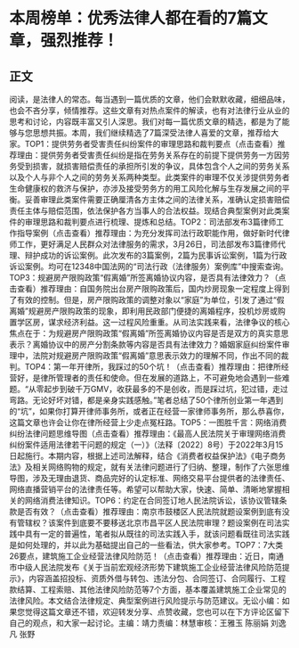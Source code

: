# 本周榜单：优秀法律人都在看的7篇文章，强烈推荐！
## 正文
阅读，是法律人的常态。每当遇到一篇优质的文章，他们会默默收藏，细细品味，也会不吝分享，倾情推荐。这些文章有对热点案件的解读，也有对法律行业从业的思考和讨论，内容既丰富又引人深思。我们对每一篇优质文章的精选，都是为了能够与您思想共振。本周，我们继续精选了7篇深受法律人喜爱的文章，推荐给大家。TOP1：提供劳务者受害责任纠纷案件的审理思路和裁判要点（点击查看）推荐理由：提供劳务者受害责任纠纷是指在劳务关系存在的前提下提供劳务一方因劳务受到损害，就损害赔偿责任的承担所引发的争议，具体包含个人之间的劳务关系以及个人与非个人之间的劳务关系两种类型。此类案件的审理不仅关涉提供劳务者生命健康权的救济与保护，亦涉及接受劳务方的用工风险化解与生存发展之间的平衡。妥善审理此类案件需要正确厘清各方主体之间的法律关系，准确认定损害赔偿责任主体与赔偿范围，依法保护各方当事人的合法权益。现结合典型案例对此类案件的审理思路和裁判要点进行梳理、提炼和总结。TOP2：司法部发布3篇律师工作指导案例（点击查看）推荐理由：为充分发挥司法行政职能作用，做好新时代律师工作，更好满足人民群众对法律服务的需求，3月26日，司法部发布3篇律师代理、辩护成功的诉讼案例。此次发布的3篇案例，2篇为民事诉讼案例，1篇为行政诉讼案例。均可在12348中国法网的“司法行政（法律服务）案例库”中搜索查询。TOP3：规避房产限购政策“假离婚”所签离婚协议内容，是否具有法律效力？（点击查看）推荐理由：自国务院出台房产限购政策后，国内炒房现象一定程度上得到了有效的控制。但是，房产限购政策的调整对象以“家庭”为单位，引发了通过“假离婚”规避房产限购政策的现象，即利用民政部门便捷的离婚程序，投机炒房或购置学区房，谋求经济利益。这一过程风险重重。从司法实践来看，法律争议的核心焦点在于：为规避房产限购政策“假离婚”所签离婚协议内容是否是双方的真实意思表示？离婚协议中的房产分割条款等内容是否具有法律效力？婚姻家庭纠纷案件审理中，法院对规避房产限购政策“假离婚”意思表示效力的理解不同，作出不同的裁判。TOP4：第一年开律所，我踩过的50个坑！（点击查看）推荐理由：把律所经营好，是律所管理者的责任和使命。但在发展的道路上，不可避免地会遇到一些难题。“从零起步到破千万GMV，收获最多的不是创收，而是踩过坑，犯过错，走过弯路。无论好坏对错，都是亲身实践感触。”笔者总结了50个律所创业第一年遇到的“坑”，如果你打算开律师事务所，或者正在经营一家律师事务所，那么恭喜你，这篇文章也许会让你在律所经营上少走点冤枉路。TOP5：一图胜千言：网络消费纠纷法律问题思维导图（点击查看）推荐理由：《最高人民法院关于审理网络消费纠纷案件适用法律若干问题的规定（一）》（法释〔2022〕8号）于2022年3月15日起施行。本期内容，根据上述司法解释，结合《消费者权益保护法》《电子商务法》及相关网络购物的规定，就有关法律问题进行了归纳、整理，制作了六张思维导图，涉及无理由退货、商品完好的认定标准、网络交易平台提供者的法律责任、网络直播营销平台的法律责任等。希望可以帮助大家，快速、简单、清晰地掌握相关的网络消费法律知识。TOP6：约定在合同签订地人民法院诉讼，该协议管辖条款是否有效？（点击查看）推荐理由：南京市鼓楼区人民法院就题设案例到底有没有管辖权？该案件到底要不要移送北京市昌平区人民法院审理？题设案例在司法实践中具有一定的普遍性，笔者拟从既往的司法实践入手，就该问题看既往司法实践是如何处理的，并以此为基础提出自己的一些看法，供大家参考。TOP7：7大类26要点，建筑施工企业经营法律风险防范！（点击查看）推荐理由：近日，南通市中级人民法院发布《关于当前宏观经济形势下建筑施工企业经营法律风险防范提示》，内容涵盖招投标、资质外借与转包、违法分包、合同签订、合同履行、工程款结算、工程索赔、其他法律风险防范等7个方面，基本覆盖建筑施工企业常见的法律风险。本文结合法律规定、典型案例进行风险提示与防范建议。无讼小编：如果您觉得这篇文章还不错，欢迎转发分享、点赞收藏，您也可以在下方评论区留下自己的观点，和大家一起讨论。主编：靖力责编：林慧审核：王雅玉 陈丽娟 刘逸凡 张野